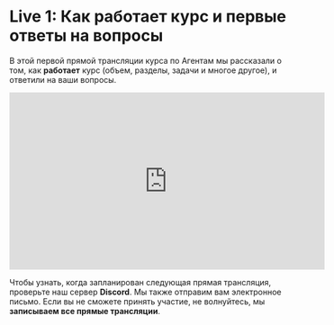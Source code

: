# Live 1: Как работает курс и первые ответы на вопросы

В этой первой прямой трансляции курса по Агентам мы рассказали о том, как **работает** курс (объем, разделы, задачи и многое другое), и ответили на ваши вопросы.

<iframe width="560" height="315" src="https://www.youtube.com/embed/iLVyYDbdSmM?si=TCX5Ai3uZuKLXq45" title="Видеоплеер YouTube" frameborder="0" allow="accelerometer; autoplay; clipboard-write; encrypted-media; gyroscope; picture-in-picture; web-share" referrerpolicy="strict-origin-when-cross-origin" allowfullscreen></iframe>

Чтобы узнать, когда запланирован следующая прямая трансляция, проверьте наш сервер **Discord**. Мы также отправим вам электронное письмо. Если вы не сможете принять участие, не волнуйтесь, мы **записываем все прямые трансляции**.

